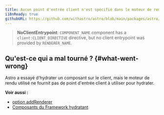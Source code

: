 ```yaml
---
title: Aucun point d'entrée client n'est spécifié dans le moteur de rendu.
i18nReady: true
githubURL: https://github.com/withastro/astro/blob/main/packages/astro/src/core/errors/errors-data.ts
---
```


> **NoClientEntrypoint**: `COMPONENT_NAME` component has a `client:CLIENT_DIRECTIVE` directive, but no client entrypoint was provided by `RENDERER_NAME`.

## Qu'est-ce qui a mal tourné ? \{#what-went-wrong\}
Astro a essayé d'hydrater un composant sur le client, mais le moteur de rendu utilisé ne fournit pas de point d'entrée client à utiliser pour hydrater.

**Voir aussi :**
-  [option addRenderer](/fr/reference/integrations-reference/#addrenderer-option)
-  [Composants du Framework hydratant](/fr/guides/framework-components/#hydrating-interactive-components)



